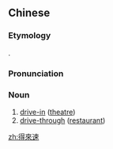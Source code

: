 {{also|得来速}}
==Chinese==
{{zh-forms|s=得来速|type=21|lit=to obtain quickly}}

===Etymology===
{{zh-psm|drive-through}}.

===Pronunciation===
{{zh-pron
|m=déláisù
|cat=n
}}

===Noun===
{{zh-noun}}

# [[drive-in]] ([[theatre]])
# [[drive-through]] ([[restaurant]])

[[zh:得來速]]